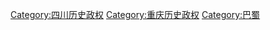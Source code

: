{{catmore|Template:巴蜀地區政權}}

[[Category:四川历史政权|Category:四川历史政权]]
[[Category:重庆历史政权|Category:重庆历史政权]]
[[Category:巴蜀|Category:巴蜀]]
